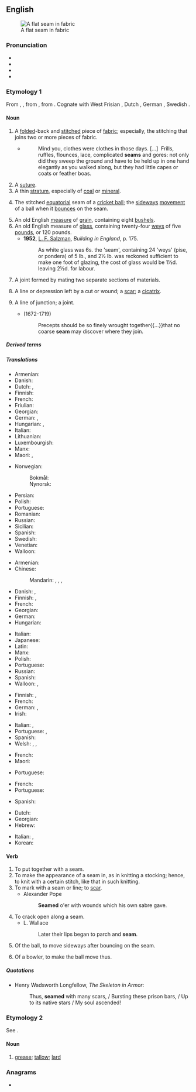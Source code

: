 {{also|seám}}
==English==
{{wikipedia|dab=Seam}}
[[File:Fig. 9. Flat seam.jpg|thumb|right|A flat seam in fabric]]

===Pronunciation===
* {{IPA|/siːm/|lang=en}}
* {{audio|en-us-seem.ogg|Audio (US)|lang=en}}
* {{homophones|seem|seme|lang=en}}
* {{rhymes|iːm|lang=en}}

===Etymology 1===
From {{inh|en|enm|seem}}, {{m|enm|seme}}, from {{inh|en|ang|sēam|t=seam}}, from {{inh|en|gem-pro|*saumaz|t=that which is sewn}}. Cognate with West Frisian {{cog|fy|seam}}, Dutch {{cog|nl|zoom}}, German {{cog|de|Saum}}, Swedish {{cog|sv|söm}}.

====Noun====
{{en-noun}}

# {{lb|en|sewing}} A [[folded]]-back and [[stitch]]ed piece of [[fabric]]; especially, the stitching that joins two or more pieces of fabric.<sup>{{w|Seam (sewing)|Wp}}</sup>
#* {{RQ:Chrsty Atbgrfy|II|4}}
#*: Mind you, clothes were clothes in those days. [&hellip;]&nbsp; Frills, ruffles, flounces, lace, complicated '''seams''' and gores: not only did they sweep the ground and have to be held up in one hand elegantly as you walked along, but they had little capes or coats or feather boas.
# A [[suture]].
# A thin [[stratum]], especially of [[coal]] or [[mineral]].
# {{lb|en|cricket}} The stitched [[equatorial]] seam of a [[cricket ball]]; the [[sideways]] [[movement]] of a ball when it [[bounce]]s on the seam.
# An old English [[measure]] of [[grain]], containing eight [[bushel]]s.
# An old English measure of [[glass]], containing twenty-four [[wey]]s of five [[pound]]s, or 120 pounds.
#* '''1952''', [[w:en:Louis Francis Salzman|L. F. Salzman]], ''Building in England'', p. 175.
#*: As white glass was 6s. the 'seam', containing 24 'weys' (pise, or pondera) of 5 lb., and 2&frac12; lb. was reckoned sufficient to make one foot of glazing, the cost of glass would be 1&frac12;d. leaving 2&frac12;d. for labour.
# {{lb|en|construction}} A joint formed by mating two separate sections of materials.
#: {{ux|en|'''Seams''' can be made or sealed in a variety of ways, including adhesive bonding, hot-air welding, solvent welding, using adhesive tapes, sealant, etc.}}
# A line or depression left by a cut or wound; a [[scar]]; a [[cicatrix]].
# {{lb|en|figurative}} A line of junction; a joint.
#* {{w|Joseph Addison}} (1672-1719)
#*: Precepts should be so finely wrought together{{...}}that no coarse '''seam''' may discover where they join.

=====Derived terms=====
{{der4|seam carving|seamless|seamster|seamstress|lang=en}}

=====Translations=====
{{trans-top|folded back and stitched piece of fabric}}
* Armenian: {{t+|hy|կար}}
* Danish: {{t+|da|søm|c}}
* Dutch: , {{t+|nl|naad|m}}
* Finnish: {{t+|fi|sauma}}
* French: {{t+|fr|couture}}
* Friulian: {{t|fur|cusidure|f}}
* Georgian: {{t-needed|ka}}
* German: {{t+|de|Saum|m}}, {{t+|de|Naht|f}}
* Hungarian: {{t+|hu|varrat}}, {{t+|hu|varrás}}
* Italian: {{t+|it|cucitura|f}}
* Lithuanian: {{t+|lt|siūlė̃|f}}
* Luxembourgish: {{t|lb|Sam|m}}
* Manx: {{t|gv|whaaley|m}}
* Maori: {{t|mi|maurua}}, {{t|mi|morua}}
{{trans-mid}}
* Norwegian:
*: Bokmål: {{t+|nb|søm|m}}
*: Nynorsk: {{t|nn|saum|m}}
* Persian: {{t+|fa|درز|tr=darz}}
* Polish: {{t+|pl|szew|m}}
* Portuguese: {{t+|pt|costura|f}}
* Romanian: {{t+|ro|cusătură|f}}
* Russian: {{t+|ru|шов|m}}
* Sicilian: {{t+|scn|custura|f}}
* Spanish: {{t+|es|costura|f}}
* Swedish: {{t+|sv|söm|c}}
* Venetian: {{t|vec|cuxidura|f}}
* Walloon: {{t+|wa|costeure|f}}
{{trans-bottom}}

{{trans-top|suture}}
* Armenian: {{t+|hy|կար}}
* Chinese:
*: Mandarin: {{t+|cmn|縫}}, {{t+|cmn|缝|tr=féng}}, {{t+|cmn|縫合}}, {{t+|cmn|缝合|tr=fénghé}}
* Danish: {{t|da|sutur|c}}, {{t+|da|søm|c}}
* Finnish: {{t+|fi|ommel}}, {{t|fi|tikkaus}}
* French: {{t+|fr|suture|f}}
* Georgian: {{t-needed|ka}}
* German: {{t+|de|Naht|f}}
* Hungarian: {{t+|hu|varrat}}
{{trans-mid}}
* Italian: {{t+|it|sutura|f}}
* Japanese: {{t|ja|縫合|tr=ほうごう, hōgō}}
* Latin: {{t|la|sūtūra|f}}
* Manx: {{t|gv|whaaley|m}}
* Polish: {{t+|pl|szew|m}}
* Portuguese: {{t+|pt|sutura|f}}
* Russian: {{t+|ru|шов|m}}
* Spanish: {{t+|es|sutura}}
* Walloon: {{t+|wa|costeure|f}}, {{t|wa|rakeudaedje|m}}
{{trans-bottom}}

{{trans-top|thin stratum of mineral}}
* Finnish: {{t+|fi|suoni}}, {{t|fi|juonne}}
* French: {{t+|fr|veine|f}}
* German: {{t+|de|Flöz|n}}, {{t+|de|Schicht|f}}
* Irish: {{t|ga|síog|f}}
{{trans-mid}}
* Italian: {{t+|it|vena|f}}, {{t+|it|filone|m}}
* Portuguese: {{t+|pt|filão|m}}, {{t+|pt|veio|m}}
* Spanish: {{t+|es|veta|f}}
* Welsh: {{t+|cy|gwythïen|f}}, {{t|cy|haen(en)|f}}, {{t+|cy|llygad|m}} {{qualifier|of slate}}
{{trans-bottom}}

{{trans-top|stitched seam of a cricket ball}}
{{trans-mid}}
{{trans-bottom}}

{{trans-top|measure of grain}}
{{trans-mid}}
{{trans-bottom}}

{{trans-top|measure of glass}}
{{trans-mid}}
{{trans-bottom}}

{{trans-top|a joint formed by mating two separate sections of a material}}
* French: {{t+|fr|jointure|f}}
* Maori: {{t|mi|hiki}}
{{trans-mid}}
* Portuguese: {{t+|pt|junta}}
{{trans-bottom}}

{{trans-top|a line or depression left by a cut or wound}}
* French: {{t+|fr|cicatrice|f}}
* Portuguese: {{t+|pt|cicatriz|f}}
{{trans-mid}}
* Spanish: {{t+|es|cicatriz|f}}
{{trans-bottom}}

{{checktrans-top}}
* Dutch: {{t-check|nl|zoom|m}}
* Georgian: {{t-check|ka|ნაოჭი}}
* Hebrew: {{t-check|he|תפר|tr=tefer|m}}
{{trans-mid}}
* Italian: {{t+check|it|cucitura|f}}, {{t|it|costura}}
* Korean: {{t+check|ko|솔기|tr=solgi}}
{{trans-bottom}}

====Verb====
{{en-verb}}

# To put together with a seam.
# To make the appearance of a seam in, as in knitting a stocking; hence, to knit with a certain stitch, like that in such knitting.
# To mark with a seam or line; to [[scar]].
#* Alexander Pope
#*: '''Seamed''' o'er with wounds which his own sabre gave.
# To crack open along a seam.
#* L. Wallace
#*: Later their lips began to parch and '''seam'''.
# {{lb|en|cricket}} Of the ball, to move sideways after bouncing on the seam.
# {{lb|en|cricket}} Of a bowler, to make the ball move thus.

=====Quotations=====
* Henry Wadsworth Longfellow, ''The Skeleton in Armor'':
*: Thus, '''seamed''' with many scars, / Bursting these prison bars, / Up to its native stars / My soul ascended!

===Etymology 2===
See {{m|en|saim}}.

====Noun====
{{en-noun}}

# {{lb|en|UK|dialect|obsolete}} [[grease]]; [[tallow]]; [[lard]]
#: {{rfquotek|Shakespeare}}
#: {{rfquotek|Dryden}}

===Anagrams===
* {{anagrams|en|ASME|MSAE|Mesa|Same|eams|mase|meas|mesa|same}}
